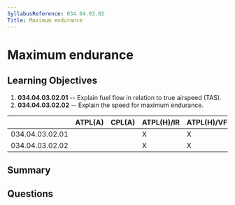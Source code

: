 ```yaml
---
SyllabusReference: 034.04.03.02
Title: Maximum endurance
---
```


# Maximum endurance

## Learning Objectives

1.  **034.04.03.02.01** -- Explain fuel flow in relation to true airspeed (TAS).
2.  **034.04.03.02.02** -- Explain the speed for maximum endurance.

|                 | ATPL(A) | CPL(A) | ATPL(H)/IR | ATPL(H)/VFR | CPL(H) | IR | CBIR(A) |
| --------------- | ------- | ------ | ---------- | ----------- | ------ | -- | ------- |
| 034.04.03.02.01 |         |        | X          | X           |        |    |         |
| 034.04.03.02.02 |         |        | X          | X           |        |    |         |

## Summary

## Questions
